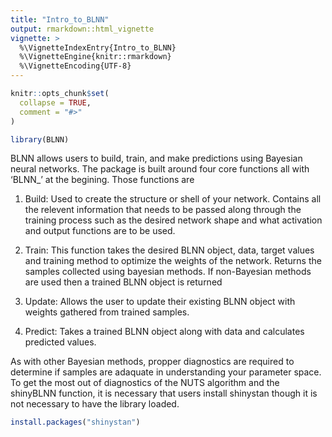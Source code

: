 ```yaml
---
title: "Intro_to_BLNN"
output: rmarkdown::html_vignette
vignette: >
  %\VignetteIndexEntry{Intro_to_BLNN}
  %\VignetteEngine{knitr::rmarkdown}
  %\VignetteEncoding{UTF-8}
---
```


```r
knitr::opts_chunk$set(
  collapse = TRUE,
  comment = "#>"
)
```

```r
library(BLNN)
```

BLNN allows users to build, train, and make predictions using Bayesian neural networks. The package is built around four core functions all with 'BLNN_' at the begining. Those functions are

1) Build: Used to create the structure or shell of your network. Contains all the relevent information that needs to be passed along through the training process such as the desired network shape and what activation and output functions are to be used.

2) Train: This function takes the desired BLNN object, data, target values and training method to optimize the weights of the network. Returns the samples collected using bayesian methods. If non-Bayesian methods are used then a trained BLNN object is returned 

3) Update: Allows the user to update their existing BLNN object with weights gathered from trained samples.

4) Predict: Takes a trained BLNN object along with data and calculates predicted values. 

As with other Bayesian methods, propper diagnostics are required to determine if samples are adaquate in understanding your parameter space. To get the most out of diagnostics of the NUTS algorithm and the shinyBLNN function, it is necessary that users install shinystan though it is not necessary to have the library loaded. 
```r
install.packages("shinystan")
```

